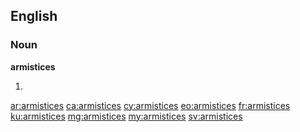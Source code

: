==English==

===Noun===
'''armistices'''

# {{plural of|armistice}}

[[ar:armistices]]
[[ca:armistices]]
[[cy:armistices]]
[[eo:armistices]]
[[fr:armistices]]
[[ku:armistices]]
[[mg:armistices]]
[[my:armistices]]
[[sv:armistices]]